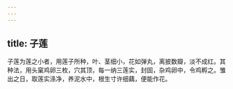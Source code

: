 ```yaml
---
---
---
```

title: 子莲
---



子莲为莲之小者，用莲子所种，叶、茎细小，花如弹丸，离披数瓣，淡不成红。其种法，用头窠鸡卵三枚，穴其顶，每一纳三莲实，封固，杂鸡卵中，令鸡孵之。雏出之日，取莲实涤净，养泥水中，根生寸许细藕，便能作花。